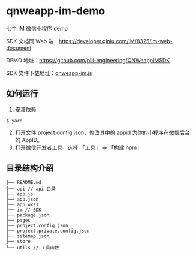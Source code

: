 # qnweapp-im-demo

七牛 IM 微信小程序 demo

SDK 文档同 Web 端：https://developer.qiniu.com/IM/8325/im-web-document

DEMO 地址：https://github.com/pili-engineering/QNWeappIMSDK

SDK 文件下载地址：[qnweapp-im.js](https://raw.githubusercontent.com/pili-engineering/QNWeappIMSDK/main/im/qnweapp-im.js)

## 如何运行

1. 安装依赖
```shell
$ yarn 
```
2. 打开文件 project.config.json，修改其中的 appid 为你的小程序在微信后台的 AppID。
3. 打开微信开发者工具，选择 「工具」 => 「构建 npm」

## 目录结构介绍

```
├── README.md
├── api // api 目录
├── app.js 
├── app.json
├── app.wxss
├── im // SDK
├── package.json
├── pages
├── project.config.json
├── project.private.config.json
├── sitemap.json
├── store
└── utils // 工具函数
```


